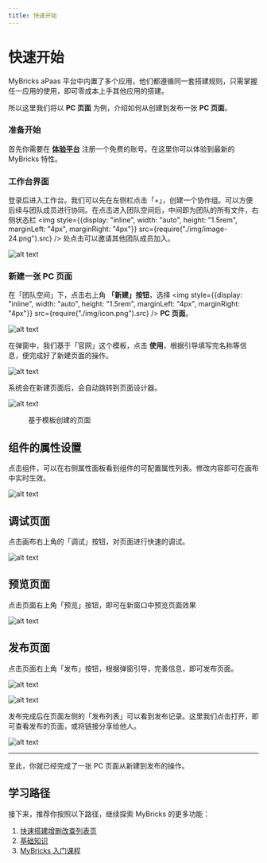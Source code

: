 ```yaml
---
title: 快速开始
---
```


# 快速开始

MyBricks aPaas 平台中内置了多个应用，他们都遵循同一套搭建规则，只需掌握任一应用的使用，即可零成本上手其他应用的搭建。

所以这里我们将以 **PC 页面** 为例，介绍如何从创建到发布一张 **PC 页面**。

### 准备开始

首先你需要在 [**体验平台**](https://my.mybricks.world) 注册一个免费的账号。在这里你可以体验到最新的 MyBricks 特性。

### 工作台界面

登录后进入工作台。我们可以先在左侧栏点击「+」，创建一个协作组。可以方便后续与团队成员进行协同。在点击进入团队空间后，中间即为团队的所有文件，右侧状态栏 <img style={{display: "inline", width: "auto", height: "1.5rem", marginLeft: "4px", marginRight: "4px"}} src={require("./img/image-24.png").src} /> 处点击可以邀请其他团队成员加入。

![alt text](img/image-44.png)

### 新建一张 PC 页面

在「团队空间」下，点击右上角 **「新建」按钮**，选择 <img style={{display: "inline", width: "auto", height: "1.5rem", marginLeft: "4px", marginRight: "4px"}} src={require("./img/icon.png").src} /> **PC 页面**。

![alt text](img/image-46.png)

在弹窗中，我们基于「官网」这个模板，点击 **使用**，根据引导填写完名称等信息，便完成好了新建页面的操作。

![alt text](img/image-45.png)

系统会在新建页面后，会自动跳转到页面设计器。

![alt text](img/image-23.png)

<figure>基于模板创建的页面</figure>

## 组件的属性设置

点击组件，可以在右侧属性面板看到组件的可配置属性列表。修改内容即可在画布中实时生效。

![alt text](img/editor.gif)

## 调试页面

点击画布右上角的「调试」按钮，对页面进行快速的调试。

![alt text](img/image-25.png)

## 预览页面

点击页面右上角「预览」按钮，即可在新窗口中预览页面效果

![alt text](img/image-18.png)

## 发布页面

点击页面右上角「发布」按钮，根据弹窗引导，完善信息，即可发布页面。

![alt text](img/image-19.png)

![alt text](img/image-20.png)

发布完成后在页面左侧的「发布列表」可以看到发布记录。这里我们点击打开，即可查看发布的页面，或将链接分享给他人。

![alt text](img/image-21.png)

---

至此，你就已经完成了一张 PC 页面从新建到发布的操作。

## 学习路径

接下来，推荐你按照以下路径，继续探索 MyBricks 的更多功能：

1. [快速搭建增删改查列表页](/training/pc-case/crud/)
2. [基础知识](/docs/basic/user-interface/)
3. [MyBricks 入门课程](/training/head-first/head-first)